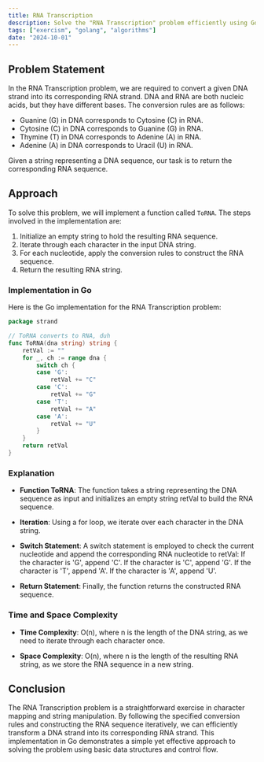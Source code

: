 ```yaml
---
title: RNA Transcription
description: Solve the "RNA Transcription" problem efficiently using Go.
tags: ["exercism", "golang", "algorithms"]
date: "2024-10-01"
---
```


## Problem Statement

In the RNA Transcription problem, we are required to convert a given DNA strand into its corresponding RNA strand. DNA and RNA are both nucleic acids, but they have different bases. The conversion rules are as follows:

- Guanine (G) in DNA corresponds to Cytosine (C) in RNA.
- Cytosine (C) in DNA corresponds to Guanine (G) in RNA.
- Thymine (T) in DNA corresponds to Adenine (A) in RNA.
- Adenine (A) in DNA corresponds to Uracil (U) in RNA.

Given a string representing a DNA sequence, our task is to return the corresponding RNA sequence.

## Approach

To solve this problem, we will implement a function called `ToRNA`. The steps involved in the implementation are:

1. Initialize an empty string to hold the resulting RNA sequence.
2. Iterate through each character in the input DNA string.
3. For each nucleotide, apply the conversion rules to construct the RNA sequence.
4. Return the resulting RNA string.

### Implementation in Go

Here is the Go implementation for the RNA Transcription problem:

```go
package strand

// ToRNA converts to RNA, duh
func ToRNA(dna string) string {
	retVal := ""
	for _, ch := range dna {
		switch ch {
		case 'G':
			retVal += "C"
		case 'C':
			retVal += "G"
		case 'T':
			retVal += "A"
		case 'A':
			retVal += "U"
		}
	}
	return retVal
}
```

### Explanation
- **Function ToRNA**: The function takes a string representing the DNA sequence as input and initializes an empty string retVal to build the RNA sequence.
- **Iteration**: Using a for loop, we iterate over each character in the DNA string.
- **Switch Statement**: A switch statement is employed to check the current nucleotide and append the corresponding RNA nucleotide to retVal:
        If the character is 'G', append 'C'.
        If the character is 'C', append 'G'.
        If the character is 'T', append 'A'.
        If the character is 'A', append 'U'.

- **Return Statement**: Finally, the function returns the constructed RNA sequence.


### Time and Space Complexity

- **Time Complexity**: O(n), where n is the length of the DNA string, as we need to iterate through each character once.

- **Space Complexity**: O(n), where n is the length of the resulting RNA string, as we store the RNA sequence in a new string.

## Conclusion
The RNA Transcription problem is a straightforward exercise in character mapping and string manipulation. By following the specified conversion rules and constructing the RNA sequence iteratively, we can efficiently transform a DNA strand into its corresponding RNA strand. This implementation in Go demonstrates a simple yet effective approach to solving the problem using basic data structures and control flow.